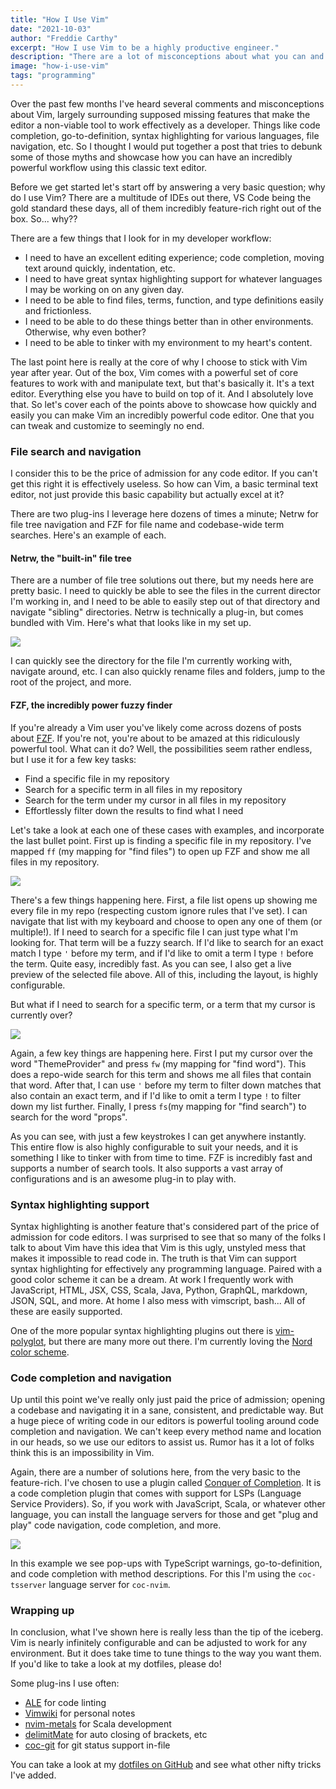 ```yaml
---
title: "How I Use Vim"
date: "2021-10-03"
author: "Freddie Carthy"
excerpt: "How I use Vim to be a highly productive engineer."
description: "There are a lot of misconceptions about what you can and can't do in Vim. Let's go over some of the most common things engineers need to be productive and how Vim can excel in those tasks. We'll cover code navigation, repo-wide search, some useful plug-ins, and more."
image: "how-i-use-vim"
tags: "programming"
---
```


<p>
Over the past few months I've heard several comments and misconceptions about Vim, largely surrounding supposed missing features that make the editor a non-viable tool to work effectively as a developer. Things like code completion, go-to-definition, syntax highlighting for various languages, file navigation, etc. <RandomHighlight>So I thought I would put together a post that tries to debunk some of those myths and showcase how you can have an incredibly powerful workflow using this classic text editor</RandomHighlight>.
</p>

<p>
Before we get started let's start off by answering a very basic question; <RandomHighlight>why do I use Vim?</RandomHighlight> There are a multitude of IDEs out there, VS Code being the gold standard these days, all of them incredibly feature-rich right out of the box. So... why??
</p>

<p>
There are a few things that I look for in my developer workflow:
</p>

* I need to have an excellent editing experience; code completion, moving text around quickly, indentation, etc.
* I need to have great syntax highlighting support for whatever languages I may be working on on any given day.
* I need to be able to find files, terms, function, and type definitions easily and frictionless.
* I need to be able to do these things better than in other environments. Otherwise, why even bother?
* I need to be able to tinker with my environment to my heart's content.

<p>
The last point here is really at the core of why I choose to stick with Vim year after year. Out of the box, Vim comes with a powerful set of core features to work with and manipulate text, but that's basically it. It's a text editor. Everything else you have to build on top of it. And I absolutely love that. <RandomHighlight>So let's cover each of the points above to showcase how quickly and easily you can make Vim an incredibly powerful code editor</RandomHighlight>. One that you can tweak and customize to seemingly no end.
</p>

### File search and navigation
<p>
<RandomHighlight>I consider this to be the price of admission for any code editor</RandomHighlight>. If you can't get this right it is effectively useless. So how can Vim, a basic terminal text editor, not just provide this basic capability but actually excel at it?
</p>

<p>
There are two plug-ins I leverage here dozens of times a minute; Netrw for file tree navigation and FZF for file name and codebase-wide term searches. Here's an example of each.
</p>

#### Netrw, the "built-in" file tree
<p>
There are a number of file tree solutions out there, but my needs here are pretty basic. <RandomHighlight>I need to quickly be able to see the files in the current director I'm working in</RandomHighlight>, and I need to be able to easily step out of that directory and navigate "sibling" directories. Netrw is technically a plug-in, but comes bundled with Vim. Here's what that looks like in my set up.
</p>

<img src="/videos/blog/why-i-use-vim/netrw.gif" />

<p>
I can quickly see the directory for the file I'm currently working with, navigate around, etc. I can also quickly rename files and folders, jump to the root of the project, and more.
</p>

#### FZF, the incredibly power fuzzy finder
<p>
If you're already a Vim user you've likely come across dozens of posts about <a href="https://github.com/junegunn/fzf.vim" target="_blank">FZF</a>. If you're not, you're about to be amazed at this ridiculously powerful tool. <RandomHighlight>What can it do? Well, the possibilities seem rather endless</RandomHighlight>, but I use it for a few key tasks:
</p>

* Find a specific file in my repository
* Search for a specific term in all files in my repository
* Search for the term under my cursor in all files in my repository
* Effortlessly filter down the results to find what I need

<p>
Let's take a look at each one of these cases with examples, and incorporate the last bullet point. First up is finding a specific file in my repository. I've mapped <code>ff</code> (my mapping for "find files") to open up FZF and show me all files in my repository.
</p>

<img src="/videos/blog/why-i-use-vim/fzf-files.gif" />

<p>
There's a few things happening here. First, a file list opens up showing me every file in my repo (respecting custom ignore rules that I've set). I can navigate that list with my keyboard and choose to open any one of them (or multiple!). If I need to search for a specific file I can just type what I'm looking for. That term will be a fuzzy search. If I'd like to search for an exact match I type <code>'</code> before my term, and if I'd like to omit a term I type <code>!</code> before the term. <RandomHighlight>Quite easy, incredibly fast</RandomHighlight>. As you can see, I also get a live preview of the selected file above. All of this, including the layout, is highly configurable.
</p>

<p>
But what if I need to search for a specific term, or a term that my cursor is currently over?
</p>

<img src="/videos/blog/why-i-use-vim/fzf-search.gif" />

<p>
Again, a few key things are happening here. First I put my cursor over the word "ThemeProvider" and press <code>fw</code> (my mapping for "find word"). This does a repo-wide search for this term and shows me all files that contain that word. After that, I can use <code>'</code> before my term to filter down matches that also contain an exact term, and if I'd like to omit a term I type <code>!</code> to filter down my list further. Finally, I press <code>fs</code>(my mapping for "find search") to search for the word "props".
</p>

<p>
<RandomHighlight>As you can see, with just a few keystrokes I can get anywhere instantly</RandomHighlight>. This entire flow is also highly configurable to suit your needs, and it is something I like to tinker with from time to time. FZF is incredibly fast and supports a number of search tools. It also supports a vast array of configurations and is an awesome plug-in to play with.
</p>

### Syntax highlighting support
<p>
Syntax highlighting is another feature that's considered part of the price of admission for code editors. I was surprised to see that so many of the folks I talk to about Vim have this idea that Vim is this ugly, unstyled mess that makes it impossible to read code in. The truth is that Vim can support syntax highlighting for effectively any programming language. Paired with a good color scheme it can be a dream. At work I frequently work with JavaScript, HTML, JSX, CSS, Scala, Java, Python, GraphQL, markdown, JSON, SQL, and more. At home I also mess with vimscript, bash... All of these are easily supported.
</p>

<p>
One of the more popular syntax highlighting plugins out there is <a href="https://github.com/sheerun/vim-polyglot" target="_blank">vim-polyglot</a>, but there are many more out there. I'm currently loving the <a href="https://www.nordtheme.com/" target="_blank">Nord color scheme</a>.
</p>

### Code completion and navigation
<p>
Up until this point we've really only just paid the price of admission; opening a codebase and navigating it in a sane, consistent, and predictable way. <RandomHighlight>But a huge piece of writing code in our editors is powerful tooling around code completion and navigation</RandomHighlight>. We can't keep every method name and location in our heads, so we use our editors to assist us. Rumor has it a lot of folks think this is an impossibility in Vim.
</p>

<p>
Again, there are a number of solutions here, from the very basic to the feature-rich. I've chosen to use a plugin called <a href="https://github.com/neoclide/coc.nvim" target="_blank">Conquer of Completion</a>. It is a code completion plugin that comes with support for LSPs (Language Service Providers). So, if you work with JavaScript, Scala, or whatever other language, you can install the language servers for those and get "plug and play" code navigation, code completion, and more.
</p>

<img src="/videos/blog/why-i-use-vim/coc-definition.gif" />

<p>
In this example we see pop-ups with TypeScript warnings, go-to-definition, and code completion with method descriptions. For this I'm using the <code>coc-tsserver</code> language server for <code>coc-nvim</code>.
</p>

### Wrapping up
<p>
In conclusion, what I've shown here is really less than the tip of the iceberg. Vim is nearly infinitely configurable and can be adjusted to work for any environment. But it does take time to tune things to the way you want them. If you'd like to take a look at my dotfiles, please do!
</p>

<p>
Some plug-ins I use often:
</p>

* <a href="https://github.com/dense-analysis/ale" target="_blank">ALE</a> for code linting
* <a href="https://github.com/vimwiki/vimwiki" target="_blank">Vimwiki</a> for personal notes
* <a href="https://github.com/scalameta/nvim-metals" target="_blank">nvim-metals</a> for Scala development
* <a href="https://github.com/Raimondi/delimitMate" target="_blank">delimitMate</a> for auto closing of brackets, etc
* <a href="https://github.com/neoclide/coc-git" target="_blank">coc-git</a> for git status support in-file

You can take a look at my <a href="https://github.com/gjunkie/dotfiles/tree/main/configs/vim" target="_blank">dotfiles on GitHub</a> and see what other nifty tricks I've added.
